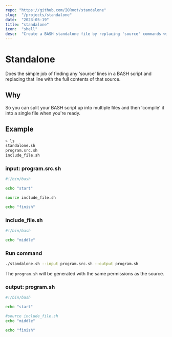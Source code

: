 ```yaml
---
repo: "https://github.com/IORoot/standalone"
slug:  "/projects/standalone"
date:  "2023-05-19"
title: "standalone"
icon:  "shell"
desc:  "Create a BASH standalone file by replacing 'source' commands with their file contents"
---
```

# Standalone

Does the simple job of finding any 'source' lines in a BASH script and replacing that line with the full contents of that source.

## Why

So you can split your BASH script up into multiple files and then 'compile' it into a single file when you're ready.

## Example

```bash
> ls
standalone.sh
program.src.sh
include_file.sh
```

### input: program.src.sh
```bash
#!/bin/bash

echo "start"

source include_file.sh

echo "finish"
```

### include_file.sh
```bash
#!/bin/bash

echo "middle"
```

### Run command

```bash
./standalone.sh --input program.src.sh --output program.sh
```

The `program.sh` will be generated with the same permissions as the source.

### output: program.sh

```bash
#!/bin/bash

echo "start"

#source include_file.sh
echo "middle"

echo "finish"
```

